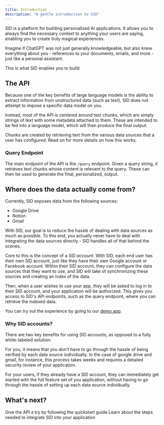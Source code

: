 ```yaml
---
title: Introduction
description: "A gentle introduction to SID"
---
```

_SID_ is a platform for building personalized AI applications.
It allows you to always find the necessary context to anything your users are saying,
enabling you to create truly magical experiences.

Imagine if ChatGPT was not just generally knowledgeable,
but also knew everything about you - references to your documents, emails, and more - 
just like a personal assistant.

This is what SID enables you to build.

## The API
Because one of the key benefits of large language models
is the ability to extract information from unstructured data (such as text),
SID does not attempt to impose a specific data model on you.

Instead, most of the API is centered around text chunks,
which are simply strings of text with some metadata attached to them.
These are intended to be fed into a language model, which will then
produce the final output.

Chunks are created by retrieving text from the various data sources that a user has configured.
Read on for more details on how this works.

### Query Endpoint
The main endpoint of the API is the `/query` endpoint. 
Given a query string,
it retrieves text chunks whose content is relevant to the query.
These can then be used to generate the final, personalized, output.

## Where does the data actually come from?
Currently, SID exposes data from the following sources:
- Google Drive
- Notion
- Gmail

With SID, our goal is to reduce the hassle of dealing with data sources as much as possible.
To this end, you actually never have to deal with integrating
the data sources directly - SID handles all of that behind the scenes.

Core to this is the concept of a *SID account*. With SID, each end user has their own SID account,
just like they have their own Google account or Facebook account. Within their SID account,
they can configure the data sources that they want to use, 
and SID will take of synchronizing these sources and creating an index of the data.

Then, when a user wishes to use your app, they will be asked to log in to their SID account,
and your application will be authorized. 
This gives you access to SID's API endpoints, such as the query endpoint,
where you can retrieve the indexed data.

You can try out the experience by going to our [demo app](https://demo.sid.ai).

### Why SID accounts?
There are two key benefits for using SID accounts, as opposed to a fully white-labeled solution:

For you, it means that you don't have to go through the hassle of being
verified by each data source individually.
In the case of google drive and gmail, for instance, 
this process takes weeks and requires a detailed security review of your application.

For your users, if they already have a SID account,
they can immediately get started with the full feature set of you application,
without having to go through the hassle of setting up each data source individually.

## What's next?
<CardGroup cols={2}>
<Card
  title="Quickstart"
  icon="rocket"
  href="/start/quickstart"
>
  Give the API a try by following the quickstart guide
</Card>
<Card
  title="Integrate SID"
  icon="circles-overlap"
  href="/auth/overview"
>
  Learn about the steps needed to integrate SID into your application
</Card>
</CardGroup>
